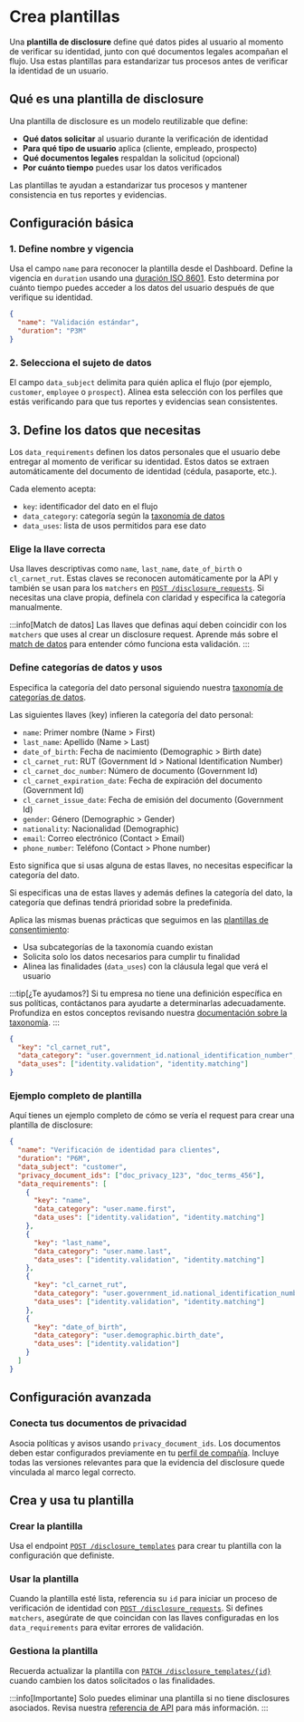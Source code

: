 # Crea plantillas

Una **plantilla de disclosure** define qué datos pides al usuario al momento de verificar su identidad, junto con qué documentos legales acompañan el flujo. Usa estas plantillas para estandarizar tus procesos antes de verificar la identidad de un usuario.

## Qué es una plantilla de disclosure

Una plantilla de disclosure es un modelo reutilizable que define:

- **Qué datos solicitar** al usuario durante la verificación de identidad
- **Para qué tipo de usuario** aplica (cliente, empleado, prospecto)
- **Qué documentos legales** respaldan la solicitud (opcional)
- **Por cuánto tiempo** puedes usar los datos verificados

Las plantillas te ayudan a estandarizar tus procesos y mantener consistencia en tus reportes y evidencias.

## Configuración básica

### 1. Define nombre y vigencia

Usa el campo `name` para reconocer la plantilla desde el Dashboard. Define la vigencia en `duration` usando una [duración ISO 8601](https://en.wikipedia.org/wiki/ISO_8601#Durations). Esto determina por cuánto tiempo puedes acceder a los datos del usuario después de que verifique su identidad.

```json
{
  "name": "Validación estándar",
  "duration": "P3M"
}
```

### 2. Selecciona el sujeto de datos

El campo `data_subject` delimita para quién aplica el flujo (por ejemplo, `customer`, `employee` o `prospect`). Alinea esta selección con los perfiles que estás verificando para que tus reportes y evidencias sean consistentes.

## 3. Define los datos que necesitas

Los `data_requirements` definen los datos personales que el usuario debe entregar al momento de verificar su identidad. Estos datos se extraen automáticamente del documento de identidad (cédula, pasaporte, etc.).

Cada elemento acepta:
- `key`: identificador del dato en el flujo
- `data_category`: categoría según la [taxonomía de datos](../taxonomy)
- `data_uses`: lista de usos permitidos para ese dato

### Elige la llave correcta

Usa llaves descriptivas como `name`, `last_name`, `date_of_birth` o `cl_carnet_rut`. Estas claves se reconocen automáticamente por la API y también se usan para los `matchers` en [`POST /disclosure_requests`](../../api/resources/create-disclosure-request). Si necesitas una clave propia, defínela con claridad y especifica la categoría manualmente.

:::info[Match de datos]
Las llaves que definas aquí deben coincidir con los `matchers` que uses al crear un disclosure request. Aprende más sobre el [match de datos](./how-it-works#match-de-datos) para entender cómo funciona esta validación.
:::

### Define categorías de datos y usos

Especifica la categoría del dato personal siguiendo nuestra [taxonomía de categorías de datos](../taxonomy).

Las siguientes llaves (key) infieren la categoría del dato personal:

- `name`: Primer nombre (Name > First)
- `last_name`: Apellido (Name > Last)
- `date_of_birth`: Fecha de nacimiento (Demographic > Birth date)
- `cl_carnet_rut`: RUT (Government Id > National Identification Number)
- `cl_carnet_doc_number`: Número de documento (Government Id)
- `cl_carnet_expiration_date`: Fecha de expiración del documento (Government Id)
- `cl_carnet_issue_date`: Fecha de emisión del documento (Government Id)
- `gender`: Género (Demographic > Gender)
- `nationality`: Nacionalidad (Demographic)
- `email`: Correo electrónico (Contact > Email)
- `phone_number`: Teléfono (Contact > Phone number)

Esto significa que si usas alguna de estas llaves, no necesitas especificar la categoría del dato.

Si especificas una de estas llaves y además defines la categoría del dato, la categoría que definas tendrá prioridad sobre la predefinida.

Aplica las mismas buenas prácticas que seguimos en las [plantillas de consentimiento](../consent/consent-templates#define-categor%C3%ADas-de-datos-y-usos):
- Usa subcategorías de la taxonomía cuando existan
- Solicita solo los datos necesarios para cumplir tu finalidad
- Alinea las finalidades (`data_uses`) con la cláusula legal que verá el usuario

:::tip[¿Te ayudamos?]
Si tu empresa no tiene una definición específica en sus políticas, contáctanos para ayudarte a determinarlas adecuadamente. Profundiza en estos conceptos revisando nuestra [documentación sobre la taxonomía](../taxonomy).
:::

```json title="Ejemplo de requerimiento"
{
  "key": "cl_carnet_rut",
  "data_category": "user.government_id.national_identification_number",
  "data_uses": ["identity.validation", "identity.matching"]
}
```

### Ejemplo completo de plantilla

Aquí tienes un ejemplo completo de cómo se vería el request para crear una plantilla de disclosure:

```json title="POST /api/v1/disclosure_templates"
{
  "name": "Verificación de identidad para clientes",
  "duration": "P6M",
  "data_subject": "customer",
  "privacy_document_ids": ["doc_privacy_123", "doc_terms_456"],
  "data_requirements": [
    {
      "key": "name",
      "data_category": "user.name.first",
      "data_uses": ["identity.validation", "identity.matching"]
    },
    {
      "key": "last_name",
      "data_category": "user.name.last",
      "data_uses": ["identity.validation", "identity.matching"]
    },
    {
      "key": "cl_carnet_rut",
      "data_category": "user.government_id.national_identification_number",
      "data_uses": ["identity.validation", "identity.matching"]
    },
    {
      "key": "date_of_birth",
      "data_category": "user.demographic.birth_date",
      "data_uses": ["identity.validation"]
    }
  ]
}
```

## Configuración avanzada

### Conecta tus documentos de privacidad

Asocia políticas y avisos usando `privacy_document_ids`. Los documentos deben estar configurados previamente en tu [perfil de compañía](../company-configuration). Incluye todas las versiones relevantes para que la evidencia del disclosure quede vinculada al marco legal correcto.

## Crea y usa tu plantilla

### Crear la plantilla

Usa el endpoint [`POST /disclosure_templates`](../../api/resources/create-disclosure-template) para crear tu plantilla con la configuración que definiste.

### Usar la plantilla

Cuando la plantilla esté lista, referencia su `id` para iniciar un proceso de verificación de identidad con [`POST /disclosure_requests`](../../api/resources/create-disclosure-request). Si defines `matchers`, asegúrate de que coincidan con las llaves configuradas en los `data_requirements` para evitar errores de validación.

### Gestiona la plantilla

Recuerda actualizar la plantilla con [`PATCH /disclosure_templates/{id}`](../../api/resources/update-disclosure-template) cuando cambien los datos solicitados o las finalidades.

:::info[Importante]
Solo puedes eliminar una plantilla si no tiene disclosures asociados. Revisa nuestra [referencia de API](../../api/resources/delete-disclosure-template) para más información.
:::

